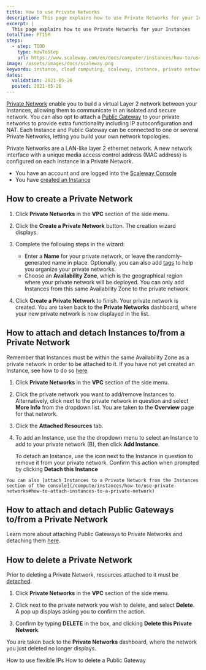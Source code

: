 ```yaml
---
title: How to use Private Networks
description: This page explains how to use Private Networks for your Instances
excerpt: |
  This page explains how to use Private Networks for your Instances
totalTime: PT15M
steps:
  - step: TODO
    type: HowToStep
    url: https://www.scaleway.com/en/docs/computer/instances/how-to/use-private-networks
image: /assets/images/docs/scaleway.png
keywords: instance, cloud computing, scaleway, instance, private netowrk
dates:
  validation: 2021-05-26
  posted: 2021-05-26
---
```


[Private Network](/network/vpc/concepts#private-networks) enable you to build a virtual Layer 2 network between your Instances, allowing them to communicate in an isolated and secure network. You can also opt to attach a [Public Gateway](/network/vpc/concepts#public-gateway) to your private networks to provide extra functionality including IP autoconfiguration and NAT. Each Instance and Public Gateway can be connected to one or several Private Networks, letting you build your own network topologies.

Private Networks are a LAN-like layer 2 ethernet network. A new network interface with a unique media access control address (MAC address) is configured on each Instance in a Private Network.

<Message type="requirement">

  - You have an account and are logged into the [Scaleway Console](https://console.scaleway.com)
  - You have [created an Instance](/compute/instances/how-to/create-an-instance)
  
</Message>

## How to create a Private Network

1. Click **Private Networks** in the **VPC** section of the side menu.

2. Click the **Create a Private Network** button. The creation wizard displays.

  <Lightbox src="scaleway-pn-creation-wiz.png" alt="" />

3. Complete the following steps in the wizard: 

    - Enter a **Name** for your private network, or leave the randomly-generated name in place. Optionally, you can also add [tags](/network/vpc/concepts#tags) to help you organize your private networks. 
    - Choose an **Availability Zone**, which is the geographical region where your private network will be deployed. You can only add Instances from this  same Availability Zone to the private network. 

4. Click **Create a Private Network** to finish. Your private network is created. You are taken back to the **Private Networks** dashboard, where your new private network is now displayed in the list.

## How to attach and detach Instances to/from a Private Network

Remember that Instances must be within the same Availability Zone as a private network in order to be attached to it. If you have not yet created an Instance, see how to do so [here](/compute/instances/how-to/create-an-instance/).

1. Click **Private Networks** in the **VPC** section of the side menu.

2. Click the private network you want to add/remove Instances to. Alternatively, click <Icon name="more" /> next to the private network in question and select **More Info** from the dropdown list. You are taken to the **Overview** page for that network.

3. Click the **Attached Resources** tab.

4. To add an Instance, use the the dropdown menu to select an Instance to add to your private network (B), then click **Add Instance**.

    To detach an Instance, use the <Icon name="unlink" /> icon next to the Instance in question to remove it from your private network. Confirm this action when prompted by clicking **Detach this Instance**

  <Message type="tip">

    You can also [attach Instances to a Private Network from the Instances section of the console](/compute/instances/how-to/use-private-networks#how-to-attach-instances-to-a-private-network)
  
  </Message>

## How to attach and detach Public Gateways to/from a Private Network

Learn more about attaching Public Gateways to Private Networks and detaching them [here](/network/vpc/how-to/configure-a-public-gateway#how-to-attach-a-public-gateway-to-a-private-network).

## How to delete a Private Network

<Message type="note">

  Prior to deleting a Private Network, resources attached to it must be [detached](/compute/instances/how-to/use-private-networks#how-to-detach-instances-from-a-private-network).

</Message>

1. Click **Private Networks** in the **VPC** section of the side menu.

3. Click <Icon name="more" /> next to the private network you wish to delete, and select **Delete**. A pop up displays asking you to confirm the action.

3. Confirm by typing **DELETE** in the box, and clicking **Delete this Private Network**.

You are taken back to the **Private Networks** dashboard, where the network you just deleted no longer displays.

<Navigation title="See Also">
  <PreviousButton to="/network/vpc/how-to/use-flexible-ips/">How to use flexible IPs</PreviousButton>
  <NextButton to="/network/vpc/how-to/delete-a-public-gateway/">How to delete a Public Gateway</NextButton>
</Navigation>
